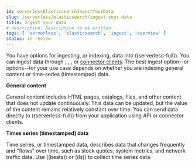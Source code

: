 ```yaml
---
id: serverlessElasticsearchIngestYourData
slug: /serverless/elasticsearch/ingest-your-data
title: Ingest your data
# description: Description to be written
tags: [ 'serverless', 'elasticsearch', 'ingest', 'overview' ]
status: in review
---
```



<InReview />

You have options for ingesting, or indexing, data into ((serverless-full)). 
You can ingest data through <DocLink id="serverlessElasticsearchIngestDataThroughApi" text="API"/>, 
<DocLink id="serverlessElasticsearchIngestDataThroughIntegrationsLogstash" text="Logstash"/>, 
<DocLink id="serverlessElasticsearchIngestDataThroughIntegrationsBeats" text="Beats"/>, or 
[connector clients](((enterprise-search-ref))/connectors.html). 
The best ingest option--or options--for your use case depends on whether you are indexing general content or time-series (timestamped) data.


**General content** 

General content includes HTML pages, catalogs, files, and other content that does not update continuously. 
This data can be updated, but the value of the content remains relatively constant over time.
You can send data directly to ((serverless-full)) from your application using API or connector clients.

**Times series (timestamped) data**

Time series, or timestamped data, describes data that changes frequently and "flows" over time, such as stock quotes, system metrics, and network traffic data.
Use ((beats)) or ((ls)) to collect time series data.
